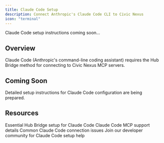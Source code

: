 ```yaml
---
title: Claude Code Setup
description: Connect Anthropic's Claude Code CLI to Civic Nexus
icon: "terminal"
---
```


<Note>
  Claude Code setup instructions coming soon...
</Note>

## Overview

Claude Code (Anthropic's command-line coding assistant) requires the Hub Bridge method for connecting to Civic Nexus MCP servers.

## Coming Soon

Detailed setup instructions for Claude Code configuration are being prepared.

## Resources

<CardGroup cols={2}>
  <Card title="Hub Bridge Guide" icon="bridge" href="/nexus/quickstart/hub-bridge">
    Essential Hub Bridge setup for Claude Code
  </Card>
  <Card title="Client Compatibility" icon="table" href="/nexus/reference/client-compatibility">
    Claude Code MCP support details
  </Card>
  <Card title="Troubleshooting" icon="wrench" href="/nexus/troubleshooting">
    Common Claude Code connection issues
  </Card>
  <Card title="Get Help" icon="slack" href="https://join.slack.com/t/civic-developers/shared_invite/zt-37tv9fyo7-aDT43mUjOFQwdQFmfZLTRw">
    Join our developer community for Claude Code setup help
  </Card>
</CardGroup>
